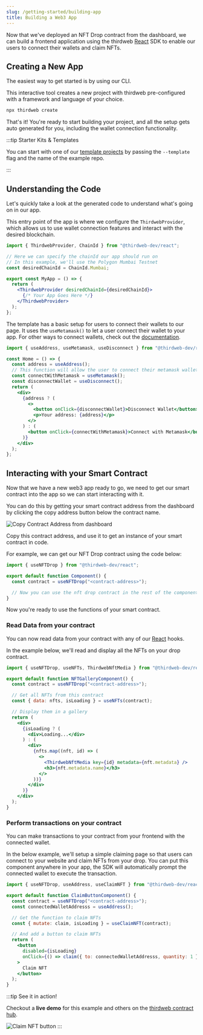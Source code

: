 ```yaml
---
slug: /getting-started/building-app
title: Building a Web3 App
---
```


Now that we've deployed an NFT Drop contract from the dashboard, we can build a frontend application using the thirdweb [React](/react) SDK to enable our users to connect their wallets and claim NFTs.

## Creating a New App

The easiest way to get started is by using our CLI.

This interactive tool creates a new project with thirdweb pre-configured with a framework and language of your choice.

```bash
npx thirdweb create
```

That's it! You're ready to start building your project, and all the setup gets auto generated for you, including the wallet connection functionality.

:::tip Starter Kits & Templates

You can start with one of our [template projects](/templates) by passing the `--template` flag and the name of the example repo.

:::

## Understanding the Code

Let's quickly take a look at the generated code to understand what's going on in our app.

This entry point of the app is where we configure the `ThirdwebProvider`, which allows us to use wallet connection features and interact with the desired blockchain.

```jsx
import { ThirdwebProvider, ChainId } from "@thirdweb-dev/react";

// Here we can specify the chainId our app should run on
// In this example, we'll use the Polygon Mumbai Testnet
const desiredChainId = ChainId.Mumbai;

export const MyApp = () => {
  return (
    <ThirdwebProvider desiredChainId={desiredChainId}>
      {/* Your App Goes Here */}
    </ThirdwebProvider>
  );
};
```

The template has a basic setup for users to connect their wallets to our page. It uses the `useMetamask()` to let a user connect their wallet to your app. For other ways to connect wallets, check out the [documentation](/react/category/wallet-connection).

```jsx
import { useAddress, useMetamask, useDisconnect } from "@thirdweb-dev/react";

const Home = () => {
  const address = useAddress();
  // This function will allow the user to connect their metamask wallet to our page
  const connectWithMetamask = useMetamask();
  const disconnectWallet = useDisconnect();
  return (
    <div>
      {address ? (
        <>
          <button onClick={disconnectWallet}>Disconnect Wallet</button>
          <p>Your address: {address}</p>
        </>
      ) : (
        <button onClick={connectWithMetamask}>Connect with Metamask</button>
      )}
    </div>
  );
};
```

## Interacting with your Smart Contract

Now that we have a new web3 app ready to go, we need to get our smart contract into the app so we can start interacting with it.

You can do this by getting your smart contract address from the dashboard by clicking the copy address button below the contract name.

![Copy Contract Address from dashboard](./assets/copy-contract-address.png)

Copy this contract address, and use it to get an instance of your smart contract in code.

For example, we can get our NFT Drop contract using the code below:

```jsx
import { useNFTDrop } from "@thirdweb-dev/react";

export default function Component() {
  const contract = useNFTDrop("<contract-address>");

  // Now you can use the nft drop contract in the rest of the component
}
```

Now you're ready to use the functions of your smart contract.

### Read Data from your contract

You can now read data from your contract with any of our [React](/react) hooks.

In the example below, we'll read and display all the NFTs on your drop contract.

```jsx
import { useNFTDrop, useNFTs, ThirdwebNftMedia } from "@thirdweb-dev/react";

export default function NFTGalleryComponent() {
  const contract = useNFTDrop("<contract-address>");

  // Get all NFTs from this contract
  const { data: nfts, isLoading } = useNFTs(contract);

  // Display them in a gallery
  return (
    <div>
      {isLoading ? (
        <div>Loading...</div>
      ) : (
        <div>
          {nfts.map((nft, id) => (
            <>
              <ThirdwebNftMedia key={id} metadata={nft.metadata} />
              <h3>{nft.metadata.name}</h3>
            </>
          ))}
        </div>
      )}
    </div>
  );
}
```

### Perform transactions on your contract

You can make transactions to your contract from your frontend with the connected wallet.

In the below example, we'll setup a simple claiming page so that users can connect to your website and claim NFTs from your drop. You can put this component anywhere in your app,
the SDK will automatically prompt the connected wallet to execute the transaction.

```jsx
import { useNFTDrop, useAddress, useClaimNFT } from "@thirdweb-dev/react";

export default function ClaimButtonComponent() {
  const contract = useNFTDrop("<contract-address>");
  const connectedWalletAddresss = useAddress();

  // Get the function to claim NFTs
  const { mutate: claim, isLoading } = useClaimNFT(contract);

  // And add a button to claim NFTs
  return (
    <button
      disabled={isLoading}
      onClick={() => claim({ to: connectedWalletAddresss, quantity: 1 })}
    >
      Claim NFT
    </button>
  );
}
```

:::tip See it in action!

Checkout a **live demo** for this example and others on the [thirdweb contract hub](https://contract-hub.thirdweb-example.com/).

![Claim NFT button](./assets/claim-nft-button.png)
:::
